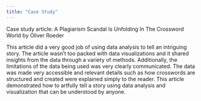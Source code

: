 ```yaml
---
title: "Case Study"
---
```


Case study article: A Plagiarism Scandal Is Unfolding In The Crossword World by Oliver Roeder

This article did a very good job of using data analysis to tell an intriguing story. The article wasn't too packed with data visualizations and it shared insights from the data through a variety of methods. Additionally, the limitations of the data being used was very clearly communicated. The data was made very accessible and relevant details such as how crosswords are structured and created were explained simply to the reader. This article demonstrated how to artfully tell a story using data analysis and visualization that can be understood by anyone.
